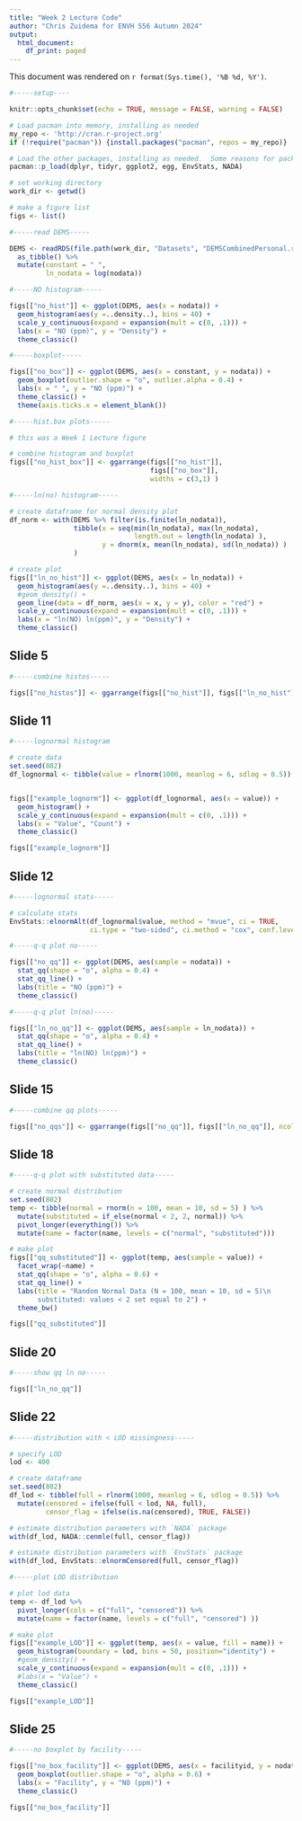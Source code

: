 ```yaml
---
title: "Week 2 Lecture Code"
author: "Chris Zuidema for ENVH 556 Autumn 2024"
output:
  html_document:
    df_print: paged
---
```


This document was rendered on `r format(Sys.time(), '%B %d, %Y')`.

```r
#-----setup----

knitr::opts_chunk$set(echo = TRUE, message = FALSE, warning = FALSE)

# Load pacman into memory, installing as needed
my_repo <- 'http://cran.r-project.org'
if (!require("pacman")) {install.packages("pacman", repos = my_repo)}

# Load the other packages, installing as needed.  Some reasons for packages:
pacman::p_load(dplyr, tidyr, ggplot2, egg, EnvStats, NADA)  

# set working directory
work_dir <- getwd()

# make a figure list
figs <- list()
```


```r
#-----read DEMS-----

DEMS <- readRDS(file.path(work_dir, "Datasets", "DEMSCombinedPersonal.rds")) %>% 
  as_tibble() %>% 
  mutate(constant = " ", 
         ln_nodata = log(nodata))

```


```r
#-----NO histogram-----

figs[["no_hist"]] <- ggplot(DEMS, aes(x = nodata)) + 
  geom_histogram(aes(y =..density..), bins = 40) + 
  scale_y_continuous(expand = expansion(mult = c(0, .1))) + 
  labs(x = "NO (ppm)", y = "Density") +
  theme_classic()

```


```r
#-----boxplot-----

figs[["no_box"]] <- ggplot(DEMS, aes(x = constant, y = nodata)) + 
  geom_boxplot(outlier.shape = "o", outlier.alpha = 0.4) + 
  labs(x = " ", y = "NO (ppm)") + 
  theme_classic() + 
  theme(axis.ticks.x = element_blank())

```


```r
#-----hist.box plots-----

# this was a Week 1 Lecture figure

# combine histogram and boxplot
figs[["no_hist_box"]] <- ggarrange(figs[["no_hist"]], 
                                   figs[["no_box"]], 
                                   widths = c(3,1) )

```


```r
#-----ln(no) histogram-----

# create dataframe for normal density plot
df_norm <- with(DEMS %>% filter(is.finite(ln_nodata)), 
                tibble(x = seq(min(ln_nodata), max(ln_nodata), 
                               length.out = length(ln_nodata) ), 
                       y = dnorm(x, mean(ln_nodata), sd(ln_nodata)) ) 
                )

# create plot
figs[["ln_no_hist"]] <- ggplot(DEMS, aes(x = ln_nodata)) + 
  geom_histogram(aes(y =..density..), bins = 40) + 
  #geom_density() +
  geom_line(data = df_norm, aes(x = x, y = y), color = "red") +
  scale_y_continuous(expand = expansion(mult = c(0, .1))) + 
  labs(x = "ln(NO) ln(ppm)", y = "Density") +
  theme_classic()

```


## Slide 5

```r
#-----combine histos-----

figs[["no_histos"]] <- ggarrange(figs[["no_hist"]], figs[["ln_no_hist"]], ncol = 2) 

```


## Slide 11

```r
#-----lognormal histogram

# create data
set.seed(802)
df_lognormal <- tibble(value = rlnorm(1000, meanlog = 6, sdlog = 0.5))


figs[["example_lognorm"]] <- ggplot(df_lognormal, aes(x = value)) + 
  geom_histogram() + 
  scale_y_continuous(expand = expansion(mult = c(0, .1))) + 
  labs(x = "Value", "Count") +
  theme_classic()

figs[["example_lognorm"]]
```


## Slide 12

```r
#-----lognormal stats-----

# calculate stats
EnvStats::elnormAlt(df_lognormal$value, method = "mvue", ci = TRUE, 
                    ci.type = "two-sided", ci.method = "cox", conf.level = 0.95)

```


```r
#-----q-q plot no-----

figs[["no_qq"]] <- ggplot(DEMS, aes(sample = nodata)) + 
  stat_qq(shape = "o", alpha = 0.4) + 
  stat_qq_line() + 
  labs(title = "NO (ppm)") + 
  theme_classic()

```


```r
#-----q-q plot ln(no)-----

figs[["ln_no_qq"]] <- ggplot(DEMS, aes(sample = ln_nodata)) + 
  stat_qq(shape = "o", alpha = 0.4) + 
  stat_qq_line() + 
  labs(title = "ln(NO) ln(ppm)") + 
  theme_classic()

```


## Slide 15

```r
#-----combine qq plots-----

figs[["no_qqs"]] <- ggarrange(figs[["no_qq"]], figs[["ln_no_qq"]], ncol = 2)

```


## Slide 18

```r
#-----q-q plot with substituted data-----

# create normal distribution
set.seed(802)
temp <- tibble(normal = rnorm(n = 100, mean = 10, sd = 5) ) %>% 
  mutate(substituted = if_else(normal < 2, 2, normal)) %>% 
  pivot_longer(everything()) %>% 
  mutate(name = factor(name, levels = c("normal", "substituted")))

# make plot
figs[["qq_substituted"]] <- ggplot(temp, aes(sample = value)) + 
  facet_wrap(~name) + 
  stat_qq(shape = "o", alpha = 0.6) + 
  stat_qq_line() + 
  labs(title = "Random Normal Data (N = 100, mean = 10, sd = 5)\n
       substituted: values < 2 set equal to 2") + 
  theme_bw()

figs[["qq_substituted"]]
```


## Slide 20

```r
#-----show qq ln no-----

figs[["ln_no_qq"]]
```


## Slide 22

```r
#-----distribution with < LOD missingness-----

# specify LOD
lod <- 400

# create dataframe
set.seed(802)
df_lod <- tibble(full = rlnorm(1000, meanlog = 6, sdlog = 0.5)) %>% 
  mutate(censored = ifelse(full < lod, NA, full), 
         censor_flag = ifelse(is.na(censored), TRUE, FALSE))

# estimate distribution parameters with `NADA` package
with(df_lod, NADA::cenmle(full, censor_flag))

# estimate distribution parameters with `EnvStats` package
with(df_lod, EnvStats::elnormCensored(full, censor_flag))

```


```r
#-----plot LOD distribution

# plot lod data
temp <- df_lod %>% 
  pivot_longer(cols = c("full", "censored")) %>% 
  mutate(name = factor(name, levels = c("full", "censored") ))

# make plot
figs[["example_LOD"]] <- ggplot(temp, aes(x = value, fill = name)) + 
  geom_histogram(boundary = lod, bins = 50, position="identity") + 
  #geom_density() + 
  scale_y_continuous(expand = expansion(mult = c(0, .1))) + 
  #labs(x = "Value") +
  theme_classic()

figs[["example_LOD"]]
```

## Slide 25

```r
#-----no boxplot by facility-----

figs[["no_box_facility"]] <- ggplot(DEMS, aes(x = facilityid, y = nodata)) + 
  geom_boxplot(outlier.shape = "o", alpha = 0.6) + 
  labs(x = "Facility", y = "NO (ppm)") +
  theme_classic()

figs[["no_box_facility"]]
```